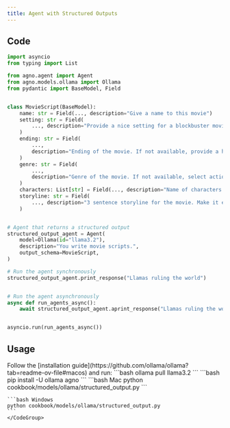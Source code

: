 ```yaml
---
title: Agent with Structured Outputs
---
```


## Code

```python cookbook/models/ollama/structured_output.py
import asyncio
from typing import List

from agno.agent import Agent
from agno.models.ollama import Ollama
from pydantic import BaseModel, Field


class MovieScript(BaseModel):
    name: str = Field(..., description="Give a name to this movie")
    setting: str = Field(
        ..., description="Provide a nice setting for a blockbuster movie."
    )
    ending: str = Field(
        ...,
        description="Ending of the movie. If not available, provide a happy ending.",
    )
    genre: str = Field(
        ...,
        description="Genre of the movie. If not available, select action, thriller or romantic comedy.",
    )
    characters: List[str] = Field(..., description="Name of characters for this movie.")
    storyline: str = Field(
        ..., description="3 sentence storyline for the movie. Make it exciting!"
    )


# Agent that returns a structured output
structured_output_agent = Agent(
    model=Ollama(id="llama3.2"),
    description="You write movie scripts.",
    output_schema=MovieScript,
)

# Run the agent synchronously
structured_output_agent.print_response("Llamas ruling the world")


# Run the agent asynchronously
async def run_agents_async():
    await structured_output_agent.aprint_response("Llamas ruling the world")


asyncio.run(run_agents_async())
```

## Usage

<Steps>
  <Snippet file="create-venv-step.mdx" />

  <Step title="Install Ollama">
    Follow the [installation guide](https://github.com/ollama/ollama?tab=readme-ov-file#macos) and run:
    ```bash
    ollama pull llama3.2
    ```
  </Step>

  <Step title="Install libraries">
    ```bash
    pip install -U ollama agno
    ```
  </Step>

  <Step title="Run Agent">
    <CodeGroup>
    ```bash Mac
    python cookbook/models/ollama/structured_output.py
    ```

    ```bash Windows
    python cookbook/models/ollama/structured_output.py
    ```
    </CodeGroup>
  </Step>
</Steps>